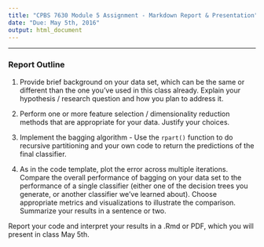 ```yaml
---
title: "CPBS 7630 Module 5 Assignment - Markdown Report & Presentation"
date: "Due: May 5th, 2016"
output: html_document
---
```


---

### Report Outline

1. Provide brief background on your data set, which can be the same or different than the one you've used in this class already. Explain your hypothesis / research question and how you plan to address it.

2. Perform one or more feature selection / dimensionality reduction methods that are appropriate for your data. Justify your choices.
  
3. Implement the bagging algorithm - Use the `rpart()` function to do recursive partitioning and your own code to return the predictions of the final classifier. 

4. As in the code template, plot the error across multiple iterations. Compare the overall performance of bagging on your data set to the performance of a single classifier (either one of the decision trees you generate, or another classifier we've learned about). Choose appropriate metrics and visualizations to illustrate the comparison. Summarize your results in a sentence or two.

Report your code and interpret your results in a .Rmd or PDF, which you will present in class May 5th.